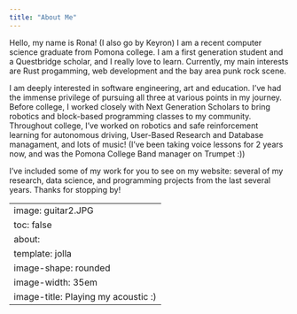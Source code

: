 ```yaml
---
title: "About Me"
---
```


Hello, my name is Rona! (I also go by Keyron) I am a recent computer science graduate from Pomona college. I am a first generation student and a Questbridge scholar, and I really love to learn. Currently, my main interests are Rust progamming, web development and the bay area punk rock scene.

I am deeply interested in software engineering, art and education. I've had the immense privilege of pursuing all three at various points in my journey. Before college, I worked closely with Next Generation Scholars to bring robotics and block-based programming classes to my community. Throughout college, I've worked on robotics and safe reinforcement learning for autonomous driving, User-Based Research and Database managament, and lots of music! (I've been taking voice lessons for 2 years now, and was the Pomona College Band manager on Trumpet :))

I've included some of my work for you to see on my website: several of my research, data science, and programming projects from the last several years. Thanks for stopping by!

---
image: guitar2.JPG
toc: false
about: 
  template: jolla
  image-shape: rounded
  image-width: 35em
  image-title: Playing my acoustic :)
---
